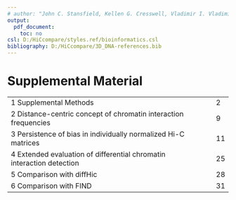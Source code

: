 ---
# author: "John C. Stansfield, Kellen G. Cresswell, Vladimir I. Vladimirov, Mikhail G. Dozmorov"
output:
  pdf_document:
    toc: no
csl: D:/HiCcompare/styles.ref/bioinformatics.csl
bibliography: D:/HiCcompare/3D_DNA-references.bib
---

# Supplemental Material

<!-- 1 Supplemental Methods . . . . . . . . . . . . . . . . . . . . . . . . . . . . . . . . 2 -->

<!-- 2 Distance-centric concept of chromatin interaction frequencies . . . . . . . . . 9 -->

<!-- 3 Persistence of bias in individually normalized Hi-C matrices . . . . . . . . . 11 -->

<!-- 4 Extended evaluation of differential chromatin interaction detection . . . . . 25 -->

<!-- 5 Comparison with diffHic . . . . . . . . . . . . . . . . . . . . . . . . . . . . . . . 28 -->

<!-- 6 Comparison with FIND . . . . . . . . . . . . . . . . . . . . . . . . . . . . . . .  . 31 -->



\begin{center}
\textbf{Table of Contents}
\end{center}


|                                                                       |   |    |
|-----------------------------------------------------------------------|---|----|
| 1 Supplemental Methods                                                |   | 2  |
| 2 Distance-centric concept of chromatin interaction frequencies       |   | 9  |
| 3 Persistence of bias in individually normalized Hi-C matrices        |   | 11 |
| 4 Extended evaluation of differential chromatin interaction detection |   | 25 |
| 5 Comparison with diffHic                                             |   | 28 |
| 6 Comparison with FIND                                                |   | 31 |